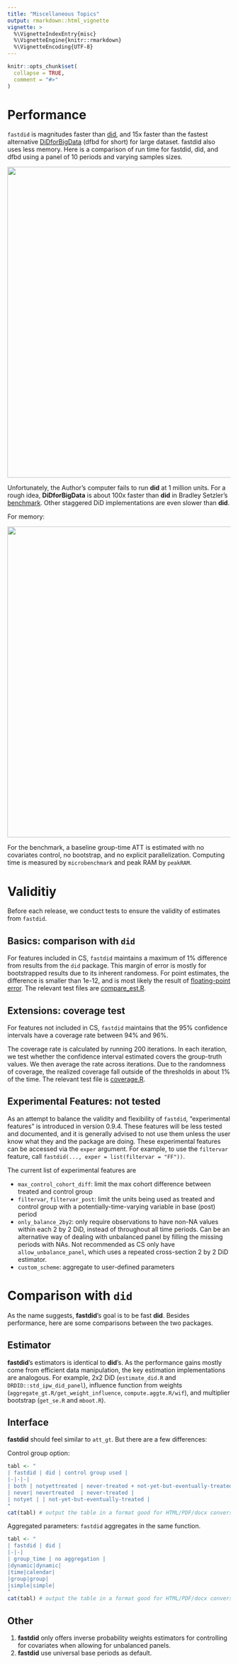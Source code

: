 ```yaml
---
title: "Miscellaneous Topics"
output: rmarkdown::html_vignette
vignette: >
  %\VignetteIndexEntry{misc}
  %\VignetteEngine{knitr::rmarkdown}
  %\VignetteEncoding{UTF-8}
---
```


```r
knitr::opts_chunk$set(
  collapse = TRUE,
  comment = "#>"
)
```

# Performance

`fastdid` is magnitudes faster than [did](https://github.com/bcallaway11/did), and 15x faster than the fastest alternative [DiDforBigData](https://github.com/setzler/DiDforBigData) (dfbd for short) for large dataset. fastdid also uses less memory. Here is a comparison of run time for fastdid, did, and dfbd using a panel of 10 periods and varying samples sizes.

<img src="https://i.imgur.com/s5v32Rw.png" width="700px"/>

Unfortunately, the Author's computer fails to run **did** at 1 million units. For a rough idea, **DiDforBigData** is about 100x faster than **did** in Bradley Setzler's [benchmark](https://setzler.github.io/DiDforBigData/articles/Background.html). Other staggered DiD implementations are even slower than **did**. 

For memory:

<img src="https://i.imgur.com/7emkgOz.png" width="700px"/>

For the benchmark, a baseline group-time ATT is estimated with no covariates control, no bootstrap, and no explicit parallelization. Computing time is measured by `microbenchmark` and peak RAM by `peakRAM`.

# Validitiy 

Before each release, we conduct tests to ensure the validity of estimates from `fastdid`.

## Basics: comparison with `did`

For features included in CS, `fastdid` maintains a maximum of 1% difference from results from the `did` package. This margin of error is mostly for bootstrapped results due to its inherent randomess. For point estimates, the difference is smaller than 1e-12, and is most likely the result of [floating-point error](https://en.wikipedia.org/wiki/Floating-point_error_mitigation). The relevant test files are [compare_est.R](https://github.com/TsaiLintung/fastdid/blob/main/inst/tinytest/test_2_compare_est.R). 

## Extensions: coverage test

For features not included in CS, `fastdid` maintains that the 95% confidence intervals have a coverage rate between 94% and 96%. 

The coverage rate is calculated by running 200 iterations. In each iteration, we test whether the confidence interval estimated covers the group-truth values. We then average the rate across iterations. Due to the randomness of coverage, the realized coverage fall outside of the thresholds in about 1% of the time. The relevant test file is [coverage.R](https://github.com/TsaiLintung/fastdid/blob/main/inst/tinytest/test_99_coverage.R). 

## Experimental Features: not tested

As an attempt to balance the validity and flexibility of `fastdid`, "experimental features" is introduced in version 0.9.4. These features will be less tested and documented, and it is generally advised to not use them unless the user know what they and the package are doing. These experimental features can be accessed via the `exper` argument. For example, to use the `filtervar` feature, call `fastdid(..., exper = list(filtervar = "FF"))`. 

The current list of experimental features are

- `max_control_cohort_diff`: limit the max cohort difference between treated and control group
- `filtervar`, `filtervar_post`: limit the units being used as treated and control group with a potentially-time-varying variable in base (post) period
- `only_balance_2by2`: only require observations to have non-NA values within each 2 by 2 DiD, instead of throughout all time periods. Can be an alternative way of dealing with unbalanced panel by filling the missing periods with NAs. Not recommended as CS only have `allow_unbalance_panel`, which uses a repeated cross-section 2 by 2 DiD estimator.
- `custom_scheme`: aggregate to user-defined parameters


# Comparison with `did`

As the name suggests, **fastdid**'s goal is to be fast **did**. Besides performance, here are some comparisons between the two packages.

## Estimator

**fastdid**'s estimators is identical to **did**'s. As the performance gains mostly come from efficient data manipulation, the key estimation implementations are analogous. For example, 2x2 DiD (`estimate_did.R` and `DRDID::std_ipw_did_panel`), influence function from weights (`aggregate_gt.R/get_weight_influence`, `compute.aggte.R/wif`), and multiplier bootstrap (`get_se.R` and `mboot.R`).

## Interface

**fastdid** should feel similar to `att_gt`. But there are a few differences:

Control group option: 

```r
tabl <- "
| fastdid | did | control group used |
|-|-|-|
| both | notyettreated | never-treated + not-yet-but-eventually-treated |
| never| nevertreated  | never-treated |
| notyet | | not-yet-but-eventually-treated |
"
cat(tabl) # output the table in a format good for HTML/PDF/docx conversion
```

Aggregated parameters: `fastdid` aggregates in the same function.

```r
tabl <- "
| fastdid | did |
|-|-|
| group_time | no aggregation |
|dynamic|dynamic|
|time|calendar|
|group|group|
|simple|simple|
"
cat(tabl) # output the table in a format good for HTML/PDF/docx conversion
```

## Other

1. **fastdid** only offers inverse probability weights estimators for controlling for covariates when allowing for unbalanced panels.
2. **fastdid** use universal base periods as default. 

